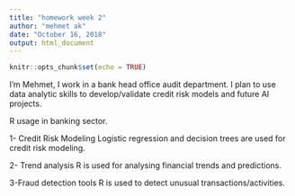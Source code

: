 ---
title: "homework week 2"
author: "mehmet ak"
date: "October 16, 2018"
output: html_document
---

```{r setup, include=FALSE}
knitr::opts_chunk$set(echo = TRUE)
```




I'm Mehmet, I work in a bank head office audit department. I plan to use data analytic skills to develop/validate credit risk models and future AI projects. 

R usage in banking sector.

1- Credit Risk Modeling
Logistic regression and decision trees are used for credit risk modeling.

2- Trend analysis
R is used for analysing financial trends and predictions. 

3-Fraud detection tools
R is used to detect unusual transactions/activities.






